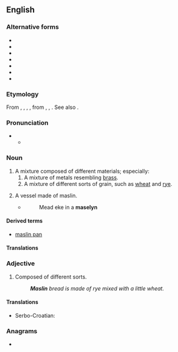 {{also|măslin}}
==English==

===Alternative forms===
* {{l|en|maselyn}}
* {{l|en|mashlin}}
* {{l|en|mashlum}}
* {{l|en|mastlin}}
* {{l|en|meslin}}
* {{l|en|mislen}}
* {{l|en|mislin}}

===Etymology===
From {{inh|en|enm|missellane}}, {{m|enm|misceline}}, {{m|enm|miscelin}}, {{m|enm|meslin}}, from {{inh|en|ang|mæstling}}, {{m|ang|mæsling}}, {{m|ang|mæslen}}. See also {{m|en|miscellane}}.

===Pronunciation===
* {{IPA|en|/ˈmæzlɪn/}}
** {{audio|en|LL-Q1860 (eng)-Vealhurl-maslin.wav|Audio (UK)}}

===Noun===
{{en-noun|~}}

# A mixture composed of different materials; especially:
## A mixture of metals resembling [[brass]].
## A mixture of different sorts of grain, such as [[wheat]] and [[rye]].
# {{lb|en|obsolete}} A vessel made of maslin.
#* {{rfdatek|en|Geoffrey Chaucer}}
#*: Mead eke in a '''maselyn'''

====Derived terms====
* [[maslin pan]]

====Translations====
{{trans-top|mixture of different materials}}
{{trans-mid}}
{{trans-bottom}}

===Adjective===
{{en-adj|-}}

# Composed of different sorts.
#: '''''Maslin''' bread is made of rye mixed with a little wheat.''

====Translations====
{{trans-top|composed of different sorts}}
{{trans-mid}}
{{trans-bottom}}

{{checktrans-top}}
* Serbo-Croatian: {{t+|sh|suražica}}
{{trans-mid}}
{{trans-bottom}}

===Anagrams===
* {{anagrams|en|a=ailmns|Limans|Linams|lamins|limans|salmin}}